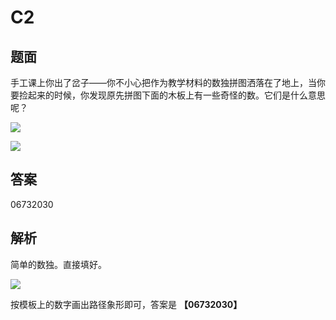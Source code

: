 # C2

## 题面

手工课上你出了岔子——你不小心把作为教学材料的数独拼图洒落在了地上，当你要捡起来的时候，你发现原先拼图下面的木板上有一些奇怪的数。<span className="text-red-600">它们是什么意思呢？</span>

![](./02-c2.assets/image_1.webp)

![](./02-c2.assets/image_2.webp)

## 答案

<AnswerBlock>06732030</AnswerBlock>

## 解析

简单的数独。直接填好。

![](./02-c2.assets/image_3.webp)

按模板上的数字画出路径象形即可，答案是 **【06732030】**
